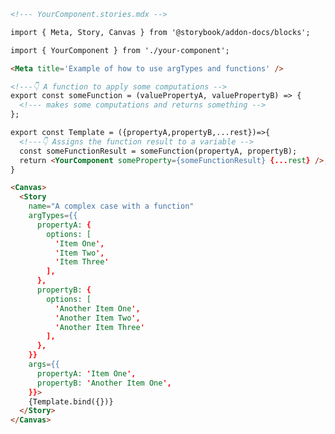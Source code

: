 ```md
<!--- YourComponent.stories.mdx -->

import { Meta, Story, Canvas } from '@storybook/addon-docs/blocks';

import { YourComponent } from './your-component';

<Meta title='Example of how to use argTypes and functions' />

<!---👇 A function to apply some computations -->
export const someFunction = (valuePropertyA, valuePropertyB) => {
  <!--- makes some computations and returns something -->
};

export const Template = ({propertyA,propertyB,...rest})=>{
  <!---👇 Assigns the function result to a variable -->
  const someFunctionResult = someFunction(propertyA, propertyB);
  return <YourComponent someProperty={someFunctionResult} {...rest} />;
}

<Canvas>
  <Story
    name="A complex case with a function"
    argTypes={{
      propertyA: {
        options: [
          'Item One',
          'Item Two',
          'Item Three'
        ],
      },
      propertyB: {
        options: [
          'Another Item One',
          'Another Item Two',
          'Another Item Three'
        ],
      },
    }}
    args={{
      propertyA: 'Item One',
      propertyB: 'Another Item One',
    }}>
    {Template.bind({})}
  </Story>
</Canvas>
```
